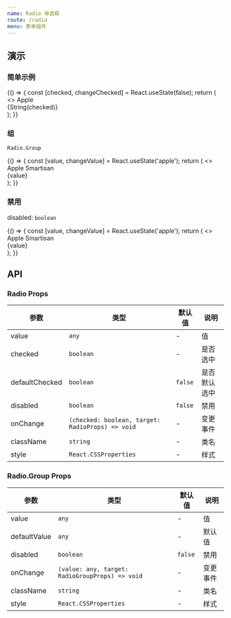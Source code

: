 ```yaml
---
name: Radio 单选框
route: /radio
menu: 表单组件
---
```



## 演示

### 简单示例

<Playground>
  {() => {
    const [checked, changeChecked] = React.useState(false);
    return (
      <>
        <Radio checked={checked} onChange={changeChecked}>Apple</Radio>
        <div>{String(checked)}</div>
      </>
    );
  }}
</Playground>

### 组

`Radio.Group`

<Playground>
  {() => {
    const [value, changeValue] = React.useState('apple');
    return (
      <>
        <Radio.Group value={value} onChange={changeValue}>
          <Radio value="apple">Apple</Radio>
          <Radio value="smartisan">Smartisan</Radio>
        </Radio.Group>
        <div>{value}</div>
      </>
    );
  }}
</Playground>

### 禁用

disabled: `boolean`

<Playground>
  {() => {
    const [value, changeValue] = React.useState('apple');
    return (
      <>
        <Radio.Group disabled value={value} onChange={changeValue}>
          <Radio value="apple">Apple</Radio>
          <Radio value="smartisan">Smartisan</Radio>
        </Radio.Group>
        <div>{value}</div>
      </>
    );
  }}
</Playground>

## API

### Radio Props

| 参数 | 类型 | 默认值 | 说明 |
|-----|------|-------|-----|
| value | `any` | - | 值 |
| checked | `boolean` | - | 是否选中 |
| defaultChecked | `boolean` | `false` | 是否默认选中 |
| disabled | `boolean` | `false` | 禁用 |
| onChange | `(checked: boolean, target: RadioProps) => void` | - | 变更事件 |
| className | `string` | - | 类名 |
| style | `React.CSSProperties` | - | 样式 |

### Radio.Group Props

| 参数 | 类型 | 默认值 | 说明 |
|-----|------|-------|-----|
| value | `any` | - | 值 |
| defaultValue | `any` | - | 默认值 |
| disabled | `boolean` | `false` | 禁用 |
| onChange | `(value: any, target: RadioGroupProps) => void` | - | 变更事件 |
| className | `string` | - | 类名 |
| style | `React.CSSProperties` | - | 样式 |
